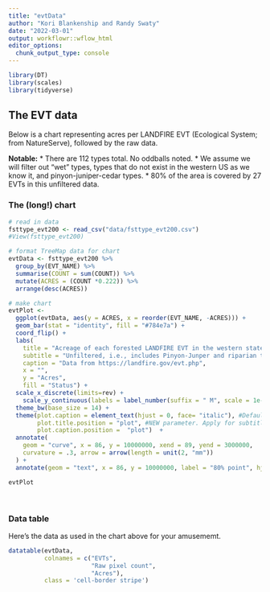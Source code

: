 ```yaml
---
title: "evtData"
author: "Kori Blankenship and Randy Swaty"
date: "2022-03-01"
output: workflowr::wflow_html
editor_options:
  chunk_output_type: console
---
```


```r
library(DT)
library(scales)
library(tidyverse)
```


## The EVT data

Below is a chart representing acres per LANDFIRE EVT (Ecological System; from NatureServe), followed by the raw data.  

**Notable:**
 * There are 112 types total.  No oddballs noted.
 * We assume we will filter out "wet" types, types that do not exist in the western US as we know it, and pinyon-juniper-cedar types.
 * 80% of the area is covered by 27 EVTs in this unfiltered data.  


### The (long!) chart

```r

# read in data
fsttype_evt200 <- read_csv("data/fsttype_evt200.csv")
#View(fsttype_evt200)

# format TreeMap data for chart
evtData <- fsttype_evt200 %>%
  group_by(EVT_NAME) %>%
  summarise(COUNT = sum(COUNT)) %>%
  mutate(ACRES = (COUNT *0.222)) %>%
  arrange(desc(ACRES))

# make chart
evtPlot <-
  ggplot(evtData, aes(y = ACRES, x = reorder(EVT_NAME, -ACRES))) +
  geom_bar(stat = "identity", fill = "#784e7a") +
  coord_flip() +
  labs(
    title = "Acreage of each forested LANDFIRE EVT in the western states",
    subtitle = "Unfiltered, i.e., includes Pinyon-Junper and riparian types",
    caption = "Data from https://landfire.gov/evt.php",
    x = "",
    y = "Acres",
    fill = "Status") +
  scale_x_discrete(limits=rev) +
	scale_y_continuous(labels = label_number(suffix = " M", scale = 1e-6)) + 
  theme_bw(base_size = 14) + 
  theme(plot.caption = element_text(hjust = 0, face= "italic"), #Default is hjust=1
        plot.title.position = "plot", #NEW parameter. Apply for subtitle too.
        plot.caption.position =  "plot")  +
  annotate(
    geom = "curve", x = 86, y = 10000000, xend = 89, yend = 3000000,
    curvature = .3, arrow = arrow(length = unit(2, "mm"))
  ) +
  annotate(geom = "text", x = 86, y = 10000000, label = "80% point", hjust = "left")

evtPlot

```
 
 <br>
 
### Data table


Here's the data as used in the chart above for your amusememt.
<br>

```r


datatable(evtData,
          colnames = c("EVTs",
                       "Raw pixel count",
                       "Acres"),
          class = 'cell-border stripe')

```




